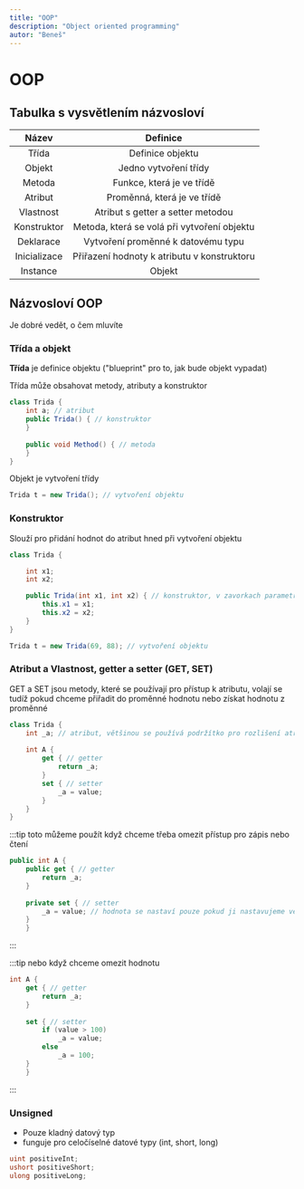 ```yaml
---
title: "OOP"
description: "Object oriented programming"
autor: "Beneš"
---
```


# OOP

## Tabulka s vysvětlením názvosloví
|Název|Definice|
|:-:|:-:|
|Třída|Definice objektu|
|Objekt|Jedno vytvoření třídy|
|Metoda|Funkce, která je ve třídě|
|Atribut|Proměnná, která je ve třídě|
|Vlastnost|Atribut s getter a setter metodou|
|Konstruktor|Metoda, která se volá při vytvoření objektu|
|Deklarace|Vytvoření proměnné k datovému typu|
|Inicializace|Přiřazení hodnoty k atributu v konstruktoru|
|Instance|Objekt|

## Názvosloví OOP
Je dobré vedět, o čem mluvíte

### Třída a objekt

**Třída** je definice objektu ("blueprint" pro to, jak bude objekt vypadat)

Třída může obsahovat metody, atributy a konstruktor
```cs 
class Trida {
    int a; // atribut
    public Trida() { // konstruktor
    }
    
    public void Method() { // metoda
    }
}
```

Objekt je vytvoření třídy
```cs 
Trida t = new Trida(); // vytvoření objektu
```

### Konstruktor 
Slouží pro přidání hodnot do atribut hned při vytvoření objektu

```cs
class Trida {

    int x1;
    int x2;

    public Trida(int x1, int x2) { // konstruktor, v zavorkach parametry
        this.x1 = x1;
        this.x2 = x2;
    }
}

Trida t = new Trida(69, 88); // vytvoření objektu
```

### Atribut a Vlastnost, getter a setter (GET, SET)
GET a SET jsou metody, které se používají pro přístup k atributu, volají se tudíž pokud chceme přiřadit do proměnné hodnotu nebo získat hodnotu z proměnné

```cs GET a SET v akci
class Trida {
    int _a; // atribut, většinou se používá podržítko pro rozlišení atributu a vlastnosti
    
    int A {
        get { // getter
            return _a;
        }
        set { // setter
            _a = value;
        }
    }
}
```

:::tip toto můžeme použít když chceme třeba omezit přístup pro zápis nebo čtení
```cs 
public int A {
    public get { // getter
        return _a;
    }
       
    private set { // setter
        _a = value; // hodnota se nastaví pouze pokud ji nastavujeme ve třídě
    }
    }
```
:::

:::tip nebo když chceme omezit hodnotu
```cs 
int A {
    get { // getter
        return _a;
    }
       
    set { // setter
        if (value > 100)
            _a = value;
        else 
            _a = 100;
    }
    }
```
:::

### Unsigned
- Pouze kladný datový typ
- funguje pro celočíselné datové typy (int, short, long)

```cs
uint positiveInt;
ushort positiveShort;
ulong positiveLong;
```